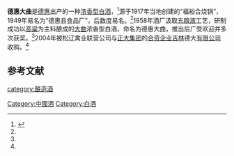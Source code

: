 {{Distinguish|德山大曲}}
{{中国非物质文化遗产 
| 级别 = 省
|名称 = 德惠大曲酿造技艺 
|子项 =
|图片 = 
|申报地区或单位 = [[长春|长春]]
|序号 = 2
|编号项目 =
|登录时间 = 2007年
|备注 = 第一批省级非遗项目
|分类 = 传统技艺
|省区市 = 吉林省
}}
'''德惠大曲'''是[[德惠|德惠]]出产的一种[[浓香型白酒|浓香型白酒]]，<ref name=zgcnbjscdd>{{cite book |author=于光 |title=中国陈年白酒收藏大典．名优酒分册 |url=https://books.google.com/books/about/%E4%B8%AD%E5%9B%BD%E9%99%88%E5%B9%B4%E7%99%BD%E9%85%92%E6%94%B6%E8%97%8F%E5%A4%A7%E5%85%B8_%E5%90%8D%E4%BC%98%E9%85%92.html?id=ybVWzQEACAAJ |year=2018年 |language=Zh-hans |location=[[天津市|天津市]] |publisher=天津科学技术出版社] |page=489页 |isbn=755764753X |access-date=2018年5月1日 |archive-date=2020年10月22日 |archive-url=https://web.archive.org/web/20201022185609/https://books.google.com/books/about/%E4%B8%AD%E5%9B%BD%E9%99%88%E5%B9%B4%E7%99%BD%E9%85%92%E6%94%B6%E8%97%8F%E5%A4%A7%E5%85%B8_%E5%90%8D%E4%BC%98%E9%85%92.html?id=ybVWzQEACAAJ |dead-url=no }}</ref>源于1917年当地创建的“福裕合烧锅”，1949年易名为“德惠县食品厂”，后数度易名。<ref name=zgcnbjscdd/>1958年酒厂汲取[[五粮液|五粮液]]工艺，研制成功以[[高粱|高粱]]为主料酿成的[[大曲|大曲]]浓香型白酒，命名为德惠大曲，推出后广受欢迎并多次获奖。<ref name=zgcnbjscdd/>2004年被松辽禽业联营公司与[[正大集团|正大集团]]的[[合资企业|合资企业]][[吉林|吉林]]德大[[有限公司|有限公司]]收购。<ref name=zgcnbjscdd/>

==参考文献==
{{reflist}}
{{饮料小作品}}
{{中華酒文化}}

[[category:酿造酒|category:酿造酒]]
[[Category:中國酒|Category:中國酒]]
[[Category:白酒|Category:白酒]]